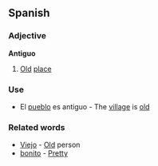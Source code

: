 ==Spanish==

===Adjective===

'''Antiguo'''

#[[Old]] [[place]]

===Use===

*El [[pueblo]] es antiguo - The [[village]] is [[old]]

===Related words===

*[[Viejo]] - [[Old]] person
*[[bonito]] - [[Pretty]]